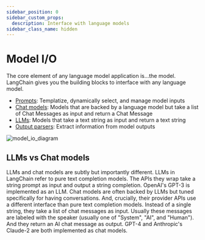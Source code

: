 ```yaml
---
sidebar_position: 0
sidebar_custom_props:
  description: Interface with language models
sidebar_class_name: hidden
---
```


# Model I/O

The core element of any language model application is...the model. LangChain gives you the building blocks to interface with any language model.

- [Prompts](/docs/modules/model_io/prompts/): Templatize, dynamically select, and manage model inputs
- [Chat models](/docs/modules/model_io/chat/): Models that are backed by a language model but take a list of Chat Messages as input and return a Chat Message
- [LLMs](/docs/modules/model_io/llms/): Models that take a text string as input and return a text string
- [Output parsers](/docs/modules/model_io/output_parsers/): Extract information from model outputs

![model_io_diagram](/img/model_io.jpg)


## LLMs vs Chat models

LLMs and chat models are subtly but importantly different. LLMs in LangChain refer to pure text completion models.
The APIs they wrap take a string prompt as input and output a string completion. OpenAI's GPT-3 is implemented as an LLM.
Chat models are often backed by LLMs but tuned specifically for having conversations.
And, crucially, their provider APIs use a different interface than pure text completion models. Instead of a single string,
they take a list of chat messages as input. Usually these messages are labeled with the speaker (usually one of "System",
"AI", and "Human"). And they return an AI chat message as output. GPT-4 and Anthropic's Claude-2 are both implemented as chat models.
